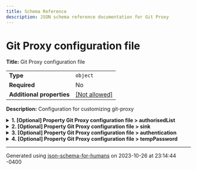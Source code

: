 ```yaml
---
title: Schema Reference
description: JSON schema reference documentation for Git Proxy
---
```


# Git Proxy configuration file

**Title:** Git Proxy configuration file

|                           |                                                         |
| ------------------------- | ------------------------------------------------------- |
| **Type**                  | `object`                                                |
| **Required**              | No                                                      |
| **Additional properties** | [[Not allowed]](# "Additional Properties not allowed.") |

**Description:** Configuration for customizing git-proxy

<details>
<summary><strong> <a name="authorisedList"></a>1. [Optional] Property Git Proxy configuration file > authorisedList</strong>  

</summary>
<blockquote>

|              |         |
| ------------ | ------- |
| **Type**     | `array` |
| **Required** | No      |

**Description:** List of repositories that are authorised to be pushed to through the proxy.

| Each item of this array must be         | Description |
| --------------------------------------- | ----------- |
| [authorisedRepo](#authorisedList_items) | -           |

### <a name="autogenerated_heading_2"></a>1.1. Git Proxy configuration file > authorisedList > authorisedRepo

|                           |                                                                           |
| ------------------------- | ------------------------------------------------------------------------- |
| **Type**                  | `object`                                                                  |
| **Required**              | No                                                                        |
| **Additional properties** | [[Any type: allowed]](# "Additional Properties of any type are allowed.") |
| **Defined in**            | #/definitions/authorisedRepo                                              |

<details>
<summary><strong> <a name="authorisedList_items_project"></a>1.1.1. [Required] Property Git Proxy configuration file > authorisedList > authorisedList items > project</strong>  

</summary>
<blockquote>

|              |          |
| ------------ | -------- |
| **Type**     | `string` |
| **Required** | Yes      |

</blockquote>
</details>

<details>
<summary><strong> <a name="authorisedList_items_name"></a>1.1.2. [Required] Property Git Proxy configuration file > authorisedList > authorisedList items > name</strong>  

</summary>
<blockquote>

|              |          |
| ------------ | -------- |
| **Type**     | `string` |
| **Required** | Yes      |

</blockquote>
</details>

<details>
<summary><strong> <a name="authorisedList_items_url"></a>1.1.3. [Required] Property Git Proxy configuration file > authorisedList > authorisedList items > url</strong>  

</summary>
<blockquote>

|              |          |
| ------------ | -------- |
| **Type**     | `string` |
| **Required** | Yes      |

</blockquote>
</details>

</blockquote>
</details>

<details>
<summary><strong> <a name="sink"></a>2. [Optional] Property Git Proxy configuration file > sink</strong>  

</summary>
<blockquote>

|              |         |
| ------------ | ------- |
| **Type**     | `array` |
| **Required** | No      |

**Description:** List of database sources. The first source in the configuration with enabled=true will be used.

| Each item of this array must be | Description |
| ------------------------------- | ----------- |
| [database](#sink_items)         | -           |

### <a name="autogenerated_heading_3"></a>2.1. Git Proxy configuration file > sink > database

|                           |                                                                           |
| ------------------------- | ------------------------------------------------------------------------- |
| **Type**                  | `object`                                                                  |
| **Required**              | No                                                                        |
| **Additional properties** | [[Any type: allowed]](# "Additional Properties of any type are allowed.") |
| **Defined in**            | #/definitions/database                                                    |

<details>
<summary><strong> <a name="sink_items_type"></a>2.1.1. [Required] Property Git Proxy configuration file > sink > sink items > type</strong>  

</summary>
<blockquote>

|              |          |
| ------------ | -------- |
| **Type**     | `string` |
| **Required** | Yes      |

</blockquote>
</details>

<details>
<summary><strong> <a name="sink_items_enabled"></a>2.1.2. [Required] Property Git Proxy configuration file > sink > sink items > enabled</strong>  

</summary>
<blockquote>

|              |           |
| ------------ | --------- |
| **Type**     | `boolean` |
| **Required** | Yes       |

</blockquote>
</details>

<details>
<summary><strong> <a name="sink_items_connectionString"></a>2.1.3. [Optional] Property Git Proxy configuration file > sink > sink items > connectionString</strong>  

</summary>
<blockquote>

|              |          |
| ------------ | -------- |
| **Type**     | `string` |
| **Required** | No       |

</blockquote>
</details>

<details>
<summary><strong> <a name="sink_items_options"></a>2.1.4. [Optional] Property Git Proxy configuration file > sink > sink items > options</strong>  

</summary>
<blockquote>

|                           |                                                                           |
| ------------------------- | ------------------------------------------------------------------------- |
| **Type**                  | `object`                                                                  |
| **Required**              | No                                                                        |
| **Additional properties** | [[Any type: allowed]](# "Additional Properties of any type are allowed.") |

</blockquote>
</details>

<details>
<summary><strong> <a name="sink_items_params"></a>2.1.5. [Optional] Property Git Proxy configuration file > sink > sink items > params</strong>  

</summary>
<blockquote>

|                           |                                                                           |
| ------------------------- | ------------------------------------------------------------------------- |
| **Type**                  | `object`                                                                  |
| **Required**              | No                                                                        |
| **Additional properties** | [[Any type: allowed]](# "Additional Properties of any type are allowed.") |

</blockquote>
</details>

</blockquote>
</details>

<details>
<summary><strong> <a name="authentication"></a>3. [Optional] Property Git Proxy configuration file > authentication</strong>  

</summary>
<blockquote>

|              |         |
| ------------ | ------- |
| **Type**     | `array` |
| **Required** | No      |

**Description:** List of authentication sources. The first source in the configuration with enabled=true will be used.

| Each item of this array must be         | Description |
| --------------------------------------- | ----------- |
| [authentication](#authentication_items) | -           |

### <a name="autogenerated_heading_4"></a>3.1. Git Proxy configuration file > authentication > authentication

|                           |                                                                           |
| ------------------------- | ------------------------------------------------------------------------- |
| **Type**                  | `object`                                                                  |
| **Required**              | No                                                                        |
| **Additional properties** | [[Any type: allowed]](# "Additional Properties of any type are allowed.") |
| **Defined in**            | #/definitions/authentication                                              |

<details>
<summary><strong> <a name="authentication_items_type"></a>3.1.1. [Required] Property Git Proxy configuration file > authentication > authentication items > type</strong>  

</summary>
<blockquote>

|              |          |
| ------------ | -------- |
| **Type**     | `string` |
| **Required** | Yes      |

</blockquote>
</details>

<details>
<summary><strong> <a name="authentication_items_enabled"></a>3.1.2. [Required] Property Git Proxy configuration file > authentication > authentication items > enabled</strong>  

</summary>
<blockquote>

|              |           |
| ------------ | --------- |
| **Type**     | `boolean` |
| **Required** | Yes       |

</blockquote>
</details>

<details>
<summary><strong> <a name="authentication_items_options"></a>3.1.3. [Optional] Property Git Proxy configuration file > authentication > authentication items > options</strong>  

</summary>
<blockquote>

|                           |                                                                           |
| ------------------------- | ------------------------------------------------------------------------- |
| **Type**                  | `object`                                                                  |
| **Required**              | No                                                                        |
| **Additional properties** | [[Any type: allowed]](# "Additional Properties of any type are allowed.") |

</blockquote>
</details>

</blockquote>
</details>

<details>
<summary><strong> <a name="tempPassword"></a>4. [Optional] Property Git Proxy configuration file > tempPassword</strong>  

</summary>
<blockquote>

|                           |                                                                           |
| ------------------------- | ------------------------------------------------------------------------- |
| **Type**                  | `object`                                                                  |
| **Required**              | No                                                                        |
| **Additional properties** | [[Any type: allowed]](# "Additional Properties of any type are allowed.") |

**Description:** Toggle the generation of temporary password for git-proxy admin user

<details>
<summary><strong> <a name="tempPassword_sendEmail"></a>4.1. [Optional] Property Git Proxy configuration file > tempPassword > sendEmail</strong>  

</summary>
<blockquote>

|              |           |
| ------------ | --------- |
| **Type**     | `boolean` |
| **Required** | No        |

</blockquote>
</details>

<details>
<summary><strong> <a name="tempPassword_emailConfig"></a>4.2. [Optional] Property Git Proxy configuration file > tempPassword > emailConfig</strong>  

</summary>
<blockquote>

|                           |                                                                           |
| ------------------------- | ------------------------------------------------------------------------- |
| **Type**                  | `object`                                                                  |
| **Required**              | No                                                                        |
| **Additional properties** | [[Any type: allowed]](# "Additional Properties of any type are allowed.") |

**Description:** Generic object to configure nodemailer. For full type information, please see https://github.com/DefinitelyTyped/DefinitelyTyped/tree/master/types/nodemailer

</blockquote>
</details>

</blockquote>
</details>

----------------------------------------------------------------------------------------------------------------------------
Generated using [json-schema-for-humans](https://github.com/coveooss/json-schema-for-humans) on 2023-10-26 at 23:14:44 -0400
